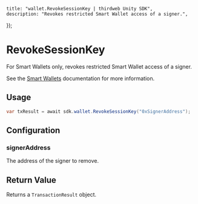 
	title: "wallet.RevokeSessionKey | thirdweb Unity SDK",
	description: "Revokes restricted Smart Wallet access of a signer.",
});

# RevokeSessionKey

For Smart Wallets only, revokes restricted Smart Wallet access of a signer.

See the [Smart Wallets](/unity/wallets/providers/account-abstraction) documentation for more information.

## Usage

```csharp
var txResult = await sdk.wallet.RevokeSessionKey("0xSignerAddress");
```

## Configuration

### signerAddress

The address of the signer to remove.

## Return Value

Returns a `TransactionResult` object.
